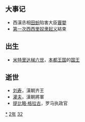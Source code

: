 {{yearTOC|-132|西汉'''[[元光_(汉武帝)|元光]]三年'''}}

== 大事记 ==
*西漢丞相[[田蚡|田蚡]]陷害大臣[[竇嬰|竇嬰]]
*[[第一次西西里奴隶起义|第一次西西里奴隶起义]]結束
== 出生 ==
*[[米特里达梯六世|米特里达梯六世]]，[[本都王国|本都王国]]的[[国王|国王]]

== 逝世 ==
{{Wikisource year mention}}
* [[刘寿_(齐王)|刘寿]]，漢朝齐王
* [[灌夫|灌夫]]，漢朝將軍
* [[提比略·格拉古|提比略·格拉古]]，罗马执政官

[[Category:前132年|*]]
[[Category:前130年代|2年]]
[[Category:前2世纪各年|32]]